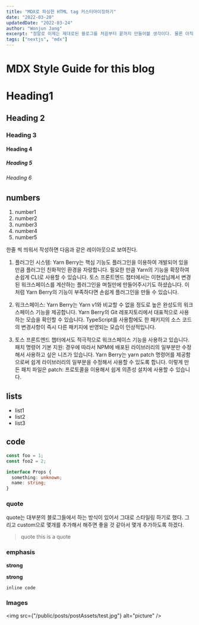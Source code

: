 ```yaml
---
title: "MDX로 파싱한 HTML tag 커스터마이징하기"
date: "2022-03-20"
updatedDate: "2022-03-24"
author: "Wonjun Jang"
excerpt: "정말로 이제는 제대로된 블로그를 처음부터 끝까지 만들어볼 생각이다. 물론 아직은 MDX파일로 쓰지만 언제가는 직접 쓸 수 있는 날이 오지 않을까 기대해본다."
tags: ["nextjs", "mdx"]
---
```


# MDX Style Guide for this blog

# Heading1

## Heading 2

### Heading 3

#### Heading 4

##### Heading 5

###### Heading 6

## numbers

1. number1
2. number2
3. number3
4. number4
5. number5

한줄 씩 띄워서 작성하면 다음과 같은 레이아웃으로 보여진다.

1. 플러그인 시스템: Yarn Berry는 핵심 기능도 플러그인을 이용하여 개발되어 있을 만큼 플러그인 친화적인 환경을 자랑합니다. 필요한 만큼 Yarn의 기능을 확장하여 손쉽게 CLI로 사용할 수 있습니다. 토스 프론트엔드 챕터에서는 이현섭님께서 변경된 워크스페이스를 계산하는 플러그인을 며칠만에 만들어주시기도 하셨습니다. 이처럼 Yarn Berry의 기능이 부족하다면 손쉽게 플러그인을 만들 수 있습니다.

2. 워크스페이스: Yarn Berry는 Yarn v1와 비교할 수 없을 정도로 높은 완성도의 워크스페이스 기능을 제공합니다. Yarn Berry의 Git 레포지토리에서 대표적으로 사용하는 모습을 확인할 수 있습니다. TypeScript를 사용함에도 한 패키지의 소스 코드의 변경사항이 즉시 다른 패키지에 반영되는 모습이 인상적입니다.

3. 토스 프론트엔드 챕터에서도 적극적으로 워크스페이스 기능을 사용하고 있습니다.
   패치 명령어 기본 지원: 경우에 따라서 NPM에 배포된 라이브러리의 일부분만 수정해서 사용하고 싶은 니즈가 있습니다. Yarn Berry는 yarn patch 명령어를 제공함으로써 쉽게 라이브러리의 일부분을 수정해서 사용할 수 있도록 합니다. 이렇게 만든 패치 파일은 patch: 프로토콜을 이용해서 쉽게 의존성 설치에 사용할 수 있습니다.

## lists

- list1
- list2
- list3

## code

```js
const foo = 1;
const foo2 = 2;
```

```ts
interface Props {
  something: unknown;
  name: string;
}
```

### quote

quote는 대부분의 블로그들에서 하는 방식이 있어서 그대로 스타일링 하기로 했다.
그리고 custom으로 몇개를 추가해서 해주면 좋을 것 같아서 몇개 추가하도록 하겠다.

> quote this is a quote

### emphasis

**strong**

**strong**

`inline code`

### Images

<img src={"/public/posts/postAssets/test.jpg"} alt="picture" />
